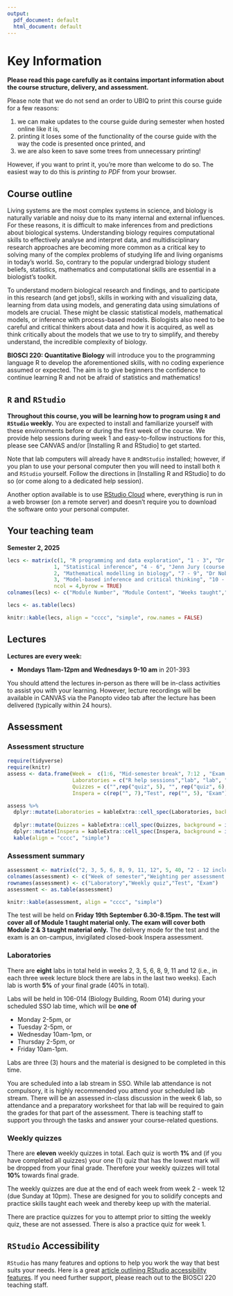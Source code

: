 ```yaml
---
output:
  pdf_document: default
  html_document: default
---
```


# Key Information {-}

<div class="alert alert-danger" role="alert">
<span><strong>**Please read this page carefully as it contains important information about the course structure, delivery, and assessment.**</span></strong>
</div>

Please note that we do not send an order to UBIQ to print this course guide for a few reasons:

 1. we can make updates to the course guide during semester when hosted online like it is,
 2. printing it loses some of the functionality of the course guide with the way the code is presented once printed, and
 3. we are also keen to save some trees from unnecessary printing! 
 
However, if you want to print it, you’re more than welcome to do so. The easiest way to do this is *printing to PDF* from your browser. 

## Course outline {-}

Living systems are the most complex systems in science, and biology is naturally variable and noisy due to its many internal and external influences. For these reasons, it is difficult to make inferences from and predictions about biological systems. Understanding biology requires computational skills to effectively analyse and interpret data, and multidisciplinary research approaches are becoming more common as a critical key to solving many of the complex problems of studying life and living organisms in today’s world. So, contrary to the popular undergrad biology student beliefs, statistics, mathematics and computational skills are essential in a biologist’s toolkit.

To understand modern biological research and findings, and to participate in this research (and get jobs!), skills in working with and visualizing data, learning from data using models, and generating data using simulations of models are crucial. These might be classic statistical models, mathematical models, or inference with process-based models. Biologists also need to be careful and critical thinkers about data and how it is acquired, as well as think critically about the models that we use to try to simplify, and thereby understand, the incredible complexity of biology.

**BIOSCI 220: Quantitative Biology** will introduce you to the programming language R to develop the aforementioned skills, with no coding experience assumed or expected. The aim is to give beginners the confidence to continue learning R and not be afraid of statistics and mathematics! 


##  `R` and `RStudio` {-}

<div class="alert alert-danger" role="alert"> 
<span><strong>Throughout this course, you will be learning how to program using `R` and `RStudio` weekly.</span></strong> You are expected to install and familiarize yourself with these environments before or during the first week of the course. We provide help sessions during week 1 and easy-to-follow instructions for this, please see CANVAS and/or [Installing R and RStudio] to get started.
</div>

Note that lab computers will already have `R` and`RStudio` installed; however, if you plan to use your personal computer then you will need to install both `R` and `RStudio` yourself. Follow the directions in [Installing R and RStudio] to do so (or come along to a dedicated help session).

Another option available is to use [RStudio Cloud](https://rstudio.cloud/) where, everything is run in a web browser (on a remote server) and doesn't require you to download the software onto your personal computer.


## Your teaching team {-}

**Semester 2, 2025**

```r
lecs <- matrix(c(1, "R programming and data exploration", "1 - 3", "Dr Charlotte Jones-Todd", 
               1, "Statistical inference", "4 - 6", "Jenn Jury (course coordinator)", 
               2, "Mathematical modelling in biology", "7 - 9", "Dr Nobuto Takeuchi", 
               3, "Model-based inference and critical thinking", "10 - 12", "Assoc. Prof. Emma Carroll"), 
               ncol = 4,byrow = TRUE)
colnames(lecs) <- c("Module Number", "Module Content", "Weeks taught","Lecturer")

lecs <- as.table(lecs)
```

```r
knitr::kable(lecs, align = "cccc", "simple", row.names = FALSE)
```


## Lectures {-}

<div class="alert alert-danger" role="alert">

<span><strong>Lectures are every week:</span></strong>
 <ul>
  <li>**Mondays 11am-12pm and Wednesdays 9-10 am** in 201-393 </li>
</ul>
</div>

You should attend the lectures in-person as there will be in-class activities to assist you with your learning. However, 
lecture recordings will be available in CANVAS via the Panopto video tab after the lecture has been delivered (typically within 24 hours).


## Assessment {-}

### Assessment structure {-}

```r
require(tidyverse)
require(knitr)
assess <- data.frame(Week =  c(1:6, "Mid-semester break", 7:12 , "Exam Period"), 
                     Laboratories = c("R help sessions","lab", "lab", "", "lab","lab", "", rep(c("","lab", "lab"), 2), ""), 
                     Quizzes = c("",rep("quiz", 5), "", rep("quiz", 6), ""), 
                     Inspera = c(rep("", 7),"Test", rep("", 5), "Exam"))

assess %>%
  dplyr::mutate(Laboratories = kableExtra::cell_spec(Laboratories, background = ifelse(Laboratories == "lab", "#ffb38a", 
  																																										 ifelse(Laboratories == "R help session", "#ffccd4", "")))) %>%
  dplyr::mutate(Quizzes = kableExtra::cell_spec(Quizzes, background = ifelse(Quizzes == "quiz", "#ADD8E6", ""))) %>%
  dplyr::mutate(Inspera = kableExtra::cell_spec(Inspera, background = ifelse(Inspera != "", "#CBC3E3", ""))) %>%
  kable(align = "cccc", "simple")
```

### Assessment summary {-}

```r
assessment <- matrix(c("2, 3, 5, 6, 8, 9, 11, 12", 5, 40, "2 - 12 inclusive", 1, 10, 7, 20, 20, "Exam period", 30, 30),ncol=3,byrow=TRUE)
colnames(assessment) <- c("Week of semester","Weighting per assessment (%)","Total weighting (%)")
rownames(assessment) <- c("Laboratory","Weekly quiz","Test", "Exam")
assessment <- as.table(assessment)
```
```r
knitr::kable(assessment, align = "cccc", "simple")
```

<div class="alert alert-danger" role="alert">
The test will be held on **Friday 19th September 6.30-8.15pm. The test will cover all of Module 1 taught material only. The exam will cover both Module 2 & 3 taught material only.**
The delivery mode for the test and the exam is an on-campus, invigilated closed-book Inspera assessment.
</div>


### Laboratories {-}

<div class="alert alert-danger" role="alert">
There are **eight** labs in total held in weeks 2, 3, 5, 6, 8, 9, 11 and 12 (i.e., in each three week lecture block there are labs in the last two weeks). Each lab is worth **5%** of your final grade (40% in total).

Labs will be held in 106-014 (Biology Building, Room 014) during your scheduled SSO lab time, which will be **one of** 
<ul>
<li>Monday 2-5pm, or</li>
<li>Tuesday 2-5pm, or</li>
<li>Wednesday 10am-1pm, or</li>
<li>Thursday 2-5pm, or</li>
<li>Friday 10am-1pm.</li
</ul>

</div>

Labs are three (3) hours and the material is designed to be completed in this time. 

You are scheduled into a lab stream in SSO. While lab attendance is not compulsory, it is highly recommended you attend your scheduled lab stream. There will be an assessed in-class discussion in the week 6 lab, so attendance and a preparatory worksheet for that lab will be required to gain the grades for that part of the assessment. There is teaching staff to support you through the tasks and answer your course-related questions.


### Weekly quizzes {-}

<div class="alert alert-danger" role="alert"> There are **eleven** weekly quizzes in total. Each quiz is worth **1%** and (if you have completed all quizzes) your one (1) quiz that has the lowest mark will be dropped from your final grade. Therefore your weekly quizzes will total **10%** towards final grade.
</div>

The weekly quizzes are due at the end of each week from week 2 - week 12 (due Sunday at 10pm). These are designed for you to solidify concepts and practice skills taught each week and thereby keep up with the material.

There are practice quizzes for you to attempt prior to sitting the weekly quiz, these are not assessed. There is also a practice quiz for week 1.


## `RStudio` Accessibility {-}

`RStudio` has many features and options to help you work the way that best suits your needs.
Here is a great [article outlining RStudio accessibility features](https://support.posit.co/hc/en-us/articles/360044226673-RStudio-Accessibility-Features).
If you need further support, please reach out to the BIOSCI 220 teaching staff.